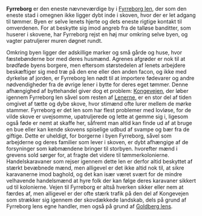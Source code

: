 {{title:Fyrreborg}}
{{author:Laura Holmegaard}}
{{timestamp:2009-09-18T13:57:36Z}}
{{copyright:Fyrreborg}}
'''Fyrreborg''' er den eneste nævneværdige by i [[Fyrreborg len]], der som den eneste stad i omegnen ikke ligger dybt inde i skoven, hvor der er let adgang til tømmer. Byen er selve lenets hjerte og dets eneste rigtige kontakt til omverdenen. For at beskytte sig imod angreb fra de talløse banditter, som huserer i skovene, har Fyrreborg rejst en høj mur omkring selve byen, og vagter patruljerer muren døgnet rundt.

Omkring byen ligger der adskillige marker og små gårde og huse, hvor fæstebønderne bor med deres husmænd. Agrenes afgrøder er nok til at brødføde byens borgere, men eftersom størstedelen af lenets arbejdere beskæftiger sig med træ på den ene eller den anden facon, og ikke med dyrkelse af jorden, er Fyrreborg len nødt til at importere fødevarer og andre nødvendigheder fra de øvrige lener i bytte for deres eget tømmer.
Denne afhængighed af byttehandel giver dog et problem: [[Kongevejen]], der løber igennem Fyrreborg len såvel som resten af [[Lenerne]], er en stor del af tiden omgivet af tætte og dybe skove, hvor stimænd ofte lurer mellem de mørke stammer. Fyrreborg er det len som har flest problemer med lovløse, for de vilde skove er uvejsomme, upatruljerede og lette at gemme sig i, ligesom også føde er nemt at skaffe her, såfremt man altid kan finde ud af at bruge en bue eller kan kende skovens spiselige udbud af svampe og bær fra de giftige.
Dette er uheldigt, for borgerne i byen Fyrreborg, såvel som arbejderne og deres familier som lever i skoven, er dybt afhængige af de forsyninger som købmændene bringer til storbyen. hvorefter mænd i grevens sold sørger for, at fragte det videre til tømmerkolonierne. Handelskaravaner som rejser igennem dette len er derfor altid beskyttet af stærkt bevæbnede mænd, men alligevel er det ikke altid nok til, at sikre karavanerne imod baghold, og det kan især været svært for de mindre velhavende handelsmænd at hyre folk der kan følge deres karavaner sikkert ud til kolonierne.
Vejen til Fyrreborg er altså hverken sikker eller nem at færdes af, men alligevel er der ofte stærk trafik på den del af Kongevejen som strækker sig igennem der skovdækkede landskab, dels på grund af Fyrreborg lens egne handler, men også på grund af [[Goldberg len|Goldberg lens]].